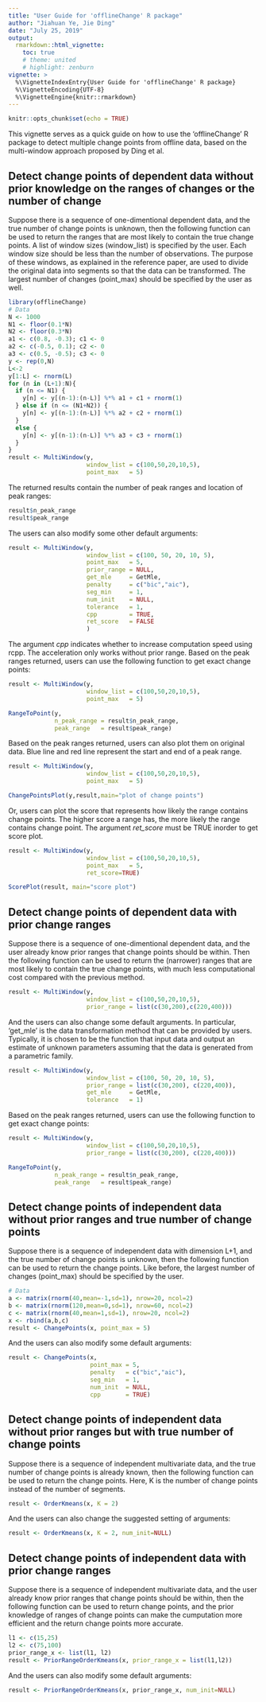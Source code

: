 ```yaml
---
title: "User Guide for 'offlineChange' R package"
author: "Jiahuan Ye, Jie Ding"
date: "July 25, 2019"
output: 
  rmarkdown::html_vignette:
    toc: true
    # theme: united
    # highlight: zenburn
vignette: >
  %\VignetteIndexEntry{User Guide for 'offlineChange' R package}
  %\VignetteEncoding{UTF-8}
  %\VignetteEngine{knitr::rmarkdown}
---
```


```r
knitr::opts_chunk$set(echo = TRUE)
```

<!--output: 
  pdf_document: 
    toc: yes-->

This vignette serves as a quick guide on how to use the 'offlineChange' R package to detect multiple change points from offline data, based on the multi-window approach proposed by Ding et al.
<!--The reference to this package is [here](https://ieeexplore.ieee.org/document/7938741)-->

## Detect change points of dependent data without prior knowledge on the ranges of changes or the number of change

Suppose there is a sequence of one-dimentional dependent data, and the true number of change points is unknown, then the following function can be used to return the ranges that are most likely to contain the true change points. A list of window sizes (window\_list) is specified by the user. Each window size should be less than the number of observations. The purpose of these windows, as explained in the reference paper, are used to divide the original data into segments so that the data can be transformed. The largest number of changes (point_max) should be specified by the user as well. 

```r
library(offlineChange)
# Data
N <- 1000
N1 <- floor(0.1*N)
N2 <- floor(0.3*N)
a1 <- c(0.8, -0.3); c1 <- 0
a2 <- c(-0.5, 0.1); c2 <- 0
a3 <- c(0.5, -0.5); c3 <- 0
y <- rep(0,N)
L<-2
y[1:L] <- rnorm(L)
for (n in (L+1):N){
  if (n <= N1) {
    y[n] <- y[(n-1):(n-L)] %*% a1 + c1 + rnorm(1)
  } else if (n <= (N1+N2)) {
    y[n] <- y[(n-1):(n-L)] %*% a2 + c2 + rnorm(1)
  }
  else {
    y[n] <- y[(n-1):(n-L)] %*% a3 + c3 + rnorm(1)
  }
}
result <- MultiWindow(y,
                      window_list = c(100,50,20,10,5),
                      point_max   = 5)
```
The returned results contain the number of peak ranges and location of peak ranges:
```r
result$n_peak_range
result$peak_range
```

The users can also modify some other default arguments:
```r
result <- MultiWindow(y, 
                      window_list = c(100, 50, 20, 10, 5), 
                      point_max   = 5,
                      prior_range = NULL, 
                      get_mle     = GetMle, 
                      penalty     = c("bic","aic"), 
                      seg_min     = 1, 
                      num_init    = NULL, 
                      tolerance   = 1,
                      cpp         = TRUE,
                      ret_score   = FALSE
                      )
```
The argument *cpp* indicates whether to increase computation speed using rcpp. The acceleration only works without prior range.
Based on the peak ranges returned, users can use the following function to get exact change points:
```r
result <- MultiWindow(y,
                      window_list = c(100,50,20,10,5),
                      point_max   = 5)

RangeToPoint(y,
             n_peak_range = result$n_peak_range,
             peak_range   = result$peak_range)
```
Based on the peak ranges returned, users can also plot them on original data. Blue line and red line represent the start and end of a peak range.
```r
result <- MultiWindow(y,
                      window_list = c(100,50,20,10,5),
                      point_max   = 5)

ChangePointsPlot(y,result,main="plot of change points")
```
Or, users can plot the score that represents how likely the range contains change points. The higher score a range has, the more likely the range contains change point. The argument *ret_score* must be TRUE inorder to get score plot.
```r
result <- MultiWindow(y,
                      window_list = c(100,50,20,10,5),
                      point_max   = 5,
                      ret_score=TRUE)

ScorePlot(result, main="score plot")
```

## Detect change points of dependent data with prior change ranges

Suppose there is a sequence of one-dimentional dependent data, and the user already know prior ranges that change points should be within. Then the following function can be used to return the (narrower) ranges that are most likely to contain the true change points, with much less computational cost compared with the previous method. 
```r
result <- MultiWindow(y,
                      window_list = c(100,50,20,10,5),
                      prior_range = list(c(30,200),c(220,400)))
```

And the users can also change some default arguments. In particular, 'get_mle' is the data transformation method that can be provided by users. Typically, it is chosen to be the function that input data and output an estimate of unknown parameters assuming that the data is generated from a parametric family.
```r
result <- MultiWindow(y, 
                      window_list = c(100, 50, 20, 10, 5), 
                      prior_range = list(c(30,200), c(220,400)),
                      get_mle     = GetMle, 
                      tolerance   = 1)
```
Based on the peak ranges returned, users can use the following function to get exact change points:
```r
result <- MultiWindow(y,
                      window_list = c(100,50,20,10,5),
                      prior_range = list(c(30,200), c(220,400)))

RangeToPoint(y,
             n_peak_range = result$n_peak_range,
             peak_range   = result$peak_range)
```

## Detect change points of independent data without prior ranges and true number of change points

Suppose there is a sequence of independent data with dimension L+1, and the true number of change points is unknown, then the following function can be used to return the change points. Like before, the largest number of changes (point_max) should be specified by the user. 

```r
# Data
a <- matrix(rnorm(40,mean=-1,sd=1), nrow=20, ncol=2)
b <- matrix(rnorm(120,mean=0,sd=1), nrow=60, ncol=2)
c <- matrix(rnorm(40,mean=1,sd=1), nrow=20, ncol=2)
x <- rbind(a,b,c)
result <- ChangePoints(x, point_max = 5)
```
And the users can also modify some default arguments:
```r
result <- ChangePoints(x,
                       point_max = 5,
                       penalty   = c("bic","aic"),
                       seg_min   = 1,
                       num_init  = NULL,
                       cpp       = TRUE)
```

## Detect change points of independent data without prior ranges but with true number of change points

Suppose there is a sequence of independent multivariate data, and the true number of change points is already known, then the following function can be used to return the change points. Here, K is the number of change points instead of the number of segments.

```r
result <- OrderKmeans(x, K = 2)
```
And the users can also change the suggested setting of arguments:
```r
result <- OrderKmeans(x, K = 2, num_init=NULL)
```

## Detect change points of independent data with prior change ranges
Suppose there is a sequence of independent multivariate data, and the user already know prior ranges that change points should be within, then the following function can be used to return change points, and the prior knowledge of ranges of change points can make the cumputation more efficient and the return change points more accurate. 
```r
l1 <- c(15,25)
l2 <- c(75,100)
prior_range_x <- list(l1, l2)
result <- PriorRangeOrderKmeans(x, prior_range_x = list(l1,l2))
```
And the users can also modify some default arguments:
```r
result <- PriorRangeOrderKmeans(x, prior_range_x, num_init=NULL)
```
